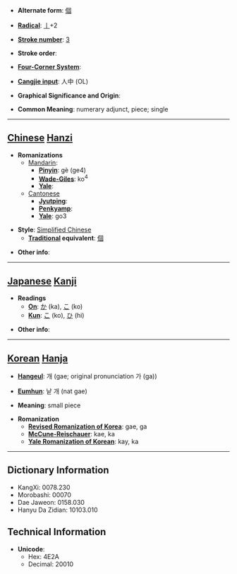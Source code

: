 * '''Alternate form''': [[個]]

* '''[[Wiktionary:Chinese radical index| Radical]]''': [[Wiktionary:Chinese radical index 丨|丨]]+2

* '''[[Wiktionary:Chinese total strokes index|Stroke number]]''': [[Wiktionary:Chinese total strokes index 3|3]]

* '''Stroke order''': 

* '''[[Wiktionary:Chinese four corner index|Four-Corner System]]''': 

* '''[[Wiktionary:Chinese Cangjie index|Cangjie input]]''': 人中 (OL)

* '''Graphical Significance and Origin''': 

* '''Common Meaning''': numerary adjunct, piece; single

----

== [[Chinese]] [[Hanzi]] ==

* '''Romanizations'''
** [[Mandarin]]:
*** '''[[Pinyin]]''': gè (ge4)
*** '''[[Wade-Giles]]''': ko<sup>4</sup>
*** '''[[Yale]]''': 
**[[Cantonese]]
***'''[[Jyutping]]''':
***'''[[Penkyamp]]''': 
***'''[[Yale]]''': go3

* '''Style''': [[Simplified Chinese]] 
** '''[[Traditional Chinese|Traditional]] equivalent''': [[個]]

* '''Other info''': 

----

== [[Japanese]] [[Kanji]] ==

* '''Readings'''
** '''[[On]]''': [[か]] (ka), [[こ]] (ko)
** '''[[Kun]]''': [[こ]] (ko), [[ひ]] (hi)

* '''Other info''':  

----

== [[Korean]] [[Hanja]] ==

* '''[[Hangeul]]''': 개 (gae; original pronunciation 가 (ga))

* '''[[Eumhun]]''': 낱 개 (nat gae)

* '''Meaning''': small piece

* '''Romanization'''
** '''[[Revised Romanization of Korea]]''': gae, ga
** '''[[McCune-Reischauer]]''': kae, ka
** '''[[Yale Romanization of Korean]]''': kay, ka

----

== Dictionary Information ==

* KangXi: 0078.230
* Morobashi: 00070
* Dae Jaweon: 0158.030
* Hanyu Da Zidian: 10103.010

== Technical Information ==

* '''Unicode''':
** Hex: 4E2A
** Decimal: 20010